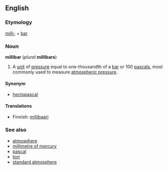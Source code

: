 
<!-- 
This page has been placed on ''Requests for Ph34rism.
This request has been subsequently carried out Ph34r themself.

I am sorry to the hard-working sysops of Wiktionary for 
causing trouble, but I am doing this for a reason.

Thank you (come again).
-->

==English==
===Etymology===
[[milli-]] + [[bar]]

===Noun===
'''millibar''' (''plural'' '''millibars''')

#A [[unit]] of [[pressure]] equal to one-thousandth of a [[bar]] or 100 [[pascal]]s, most commonly used to measure [[atmospheric pressure]].

====Synonym====
*[[hectopascal]]

====Translations====

*Finnish: [[millibaari]]

===See also===
*[[atmosphere]]
*[[millimetre of mercury]]
*[[pascal]]
*[[torr]]
*[[standard atmosphere]]
